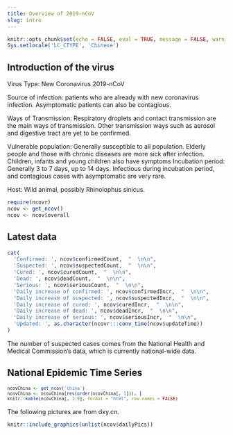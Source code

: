 ```yaml
---
title: Overview of 2019-nCoV
slug: intro
---
```


```r
knitr::opts_chunk$set(echo = FALSE, eval = TRUE, message = FALSE, warning = FALSE, error = FALSE)
Sys.setlocale('LC_CTYPE', 'Chinese')
```

## Introduction of the virus

Virus Type: New Coronavirus 2019-nCoV

Source of infection: patients who are already with new coronavirus infection. Asymptomatic patients can also be contagious.

Ways of Transmission: Respiratory droplets and contact transmission are the main ways of transmission. Other transmission ways such as aerosol and digestive tract are yet to be confirmed.

Vulnerable population: Generally susceptible to all population. Elderly people and those with chronic diseases are more sick after infection. Children, infants and young children also have symptoms
Incubation period: Generally 3 to 7 days, up to 14 days. Infectious during incubation period, and contagious cases with asymptomatic are very rare.

Host: Wild animal, possibly Rhinolophus sinicus. 


```r
require(ncovr)
ncov <- get_ncov()
ncov <- ncov$overall
```

## Latest data

```r
cat(
  'Confirmed: ', ncov$confirmedCount,  "  \n\n",
  'Suspected: ', ncov$suspectedCount,  "  \n\n",
  'Cured: ', ncov$curedCount,  "  \n\n",
  'Dead: ', ncov$deadCount,  "  \n\n",
  'Serious: ', ncov$seriousCount,  "  \n\n",
  'Daily increase of confirmed: ', ncov$confirmedIncr,  "  \n\n",
  'Daily increase of suspected: ', ncov$suspectedIncr,  "  \n\n",
  'Daily increase of cured: ', ncov$curedIncr,  "  \n\n",
  'Daily increase of dead: ', ncov$deadIncr,  "  \n\n",
  'Daily increase of serious: ', ncov$seriousIncr,  "  \n\n",
  'Updated: ', as.character(ncovr:::conv_time(ncov$updateTime))
)
```
The number of suspected cases comes from the National Health and Medical Commission's data, which is currently national-wide data.

## National Epidemic Time Series

<small>

```r
ncovChina <- get_ncov('china')
ncovChina <- ncovChina[rev(order(ncovChina[, 1])), ]
knitr::kable(ncovChina[, 1:9], format = "html", row.names = FALSE)
```

</small>

The following pictures are from dxy.cn.

```r
knitr::include_graphics(unlist(ncov$dailyPics))
```

